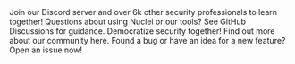 <CardGroup cols={2}>
  <Card 
    title="Discord" 
    icon="discord"
    iconType="solid"
    href="https://discord.gg/projectdiscovery"
  >
    Join our Discord server and over 6k other security professionals to learn together!
  </Card>
  <Card 
    title="GitHub Discussions" 
    icon="github"
    iconType="solid"
    href="https://github.com/projectdiscovery/nuclei/discussions"
  >
    Questions about using Nuclei or our tools? See GitHub Discussions for guidance.
  </Card>
  <Card 
    title="Community" 
    icon="people-group"
    href="https://projectdiscovery.io/community"
  >
    Democratize security together! Find out more about our community here.
  </Card>
  <Card 
    title="GitHub Issues" 
    icon="github"
    iconType="solid"
    href="https://github.com/projectdiscovery/nuclei/issues"
  >
    Found a bug or have an idea for a new feature? Open an issue now!
  </Card>
</CardGroup>
